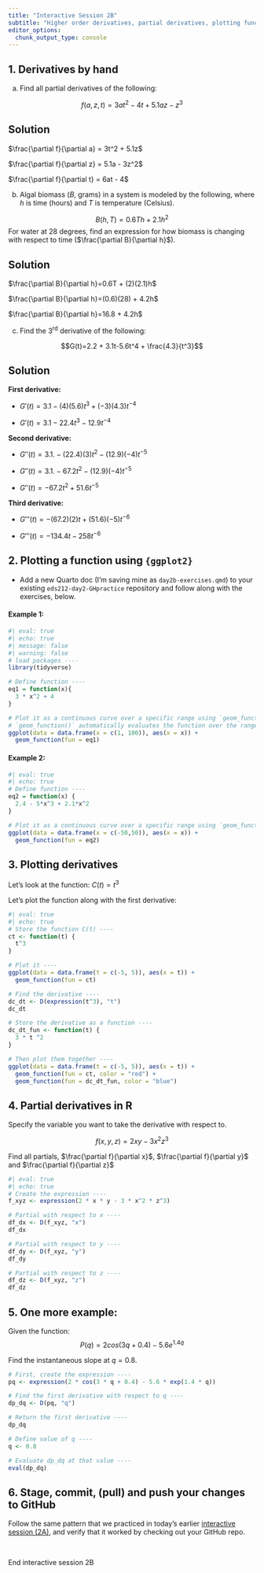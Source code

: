 ```yaml
---
title: "Interactive Session 2B"
subtitle: "Higher order derivatives, partial derivatives, plotting functions in ggplot"
editor_options: 
  chunk_output_type: console
---
```


## 1. Derivatives by hand

a. Find all partial derivatives of the following: 

$$f(a, z, t)=3at^2-4t+5.1az-z^3$$

::: {.callout-tip collapse=true}
## Solution
$\frac{\partial f}{\partial a} = 3t^2 + 5.1z$

$\frac{\partial f}{\partial z} = 5.1a - 3z^2$

$\frac{\partial f}{\partial t} = 6at - 4$
:::

b. Algal biomass ($B$, grams) in a system is modeled by the following, where $h$ is time (hours) and $T$ is temperature (Celsius). 

$$B(h, T)=0.6Th+2.1h^2$$
For water at 28 degrees, find an expression for how biomass is changing with respect to time ($\frac{\partial B}{\partial h}$). 

::: {.callout-tip collapse=true}
## Solution
$\frac{\partial B}{\partial h}=0.6T + (2)(2.1)h$

$\frac{\partial B}{\partial h}=(0.6)(28) + 4.2h$

$\frac{\partial B}{\partial h}=16.8 + 4.2h$
:::

c. Find the 3^rd^ derivative of the following: 

$$G(t)=2.2 + 3.1t-5.6t^4 + \frac{4.3}{t^3}$$

::: {.callout-tip collapse=true}
## Solution
**First derivative:**

  - $G'(t) = 3.1 -(4)(5.6)t^3 +(-3)(4.3)t^{-4}$
  
  - $G'(t) = 3.1 -22.4t^3 -12.9t^{-4}$

**Second derivative:**

  - $G''(t) = 3.1. - (22.4)(3)t^2 -(12.9)(-4)t^{-5}$
  
  - $G''(t) = 3.1. - 67.2t^2 -(12.9)(-4)t^{-5}$
  
  - $G''(t) = -67.2t^2 + 51.6t^{-5}$
  
**Third derivative:**

  - $G'''(t) = -(67.2)(2)t + (51.6)(-5)t^{-6}$
  
  - $G'''(t) = -134.4t - 258t^{-6}$
:::

## 2. Plotting a function using `{ggplot2}`

- Add a new Quarto doc (I'm saving mine as `day2b-exercises.qmd`) to your existing `eds212-day2-GHpractice` repository and follow along with the exercises, below. 

#### Example 1:

```r
#| eval: true
#| echo: true
#| message: false
#| warning: false
# load packages ----
library(tidyverse)

# Define function ----
eq1 = function(x){
  3 * x^2 + 4
} 

# Plot it as a continuous curve over a specific range using `geom_function()` ----
# `geom_function()` automatically evaluates the function over the range of x-values specified in the df and adds the resulting y-values to the plot
ggplot(data = data.frame(x = c(1, 100)), aes(x = x)) + 
  geom_function(fun = eq1)
```

#### Example 2:

```r
#| eval: true
#| echo: true
# Define function ----
eq2 = function(x) {
  2.4 - 5*x^3 + 2.1*x^2
} 

# Plot it as a continuous curve over a specific range using `geom_function()` ----
ggplot(data = data.frame(x = c(-50,50)), aes(x = x)) + 
  geom_function(fun = eq2)
```

## 3. Plotting derivatives

Let's look at the function: $C(t)=t^3$

Let's plot the function along with the first derivative: 

```r
#| eval: true
#| echo: true
# Store the function C(t) ----
ct <- function(t) {
  t^3
}

# Plot it ----
ggplot(data = data.frame(t = c(-5, 5)), aes(x = t)) + 
  geom_function(fun = ct)

# Find the derivative ----     
dc_dt <- D(expression(t^3), "t")
dc_dt

# Store the derivative as a function ----
dc_dt_fun <- function(t) {
  3 * t ^2
}

# Then plot them together ----
ggplot(data = data.frame(t = c(-5, 5)), aes(x = t)) + 
  geom_function(fun = ct, color = "red") +
  geom_function(fun = dc_dt_fun, color = "blue")
```

## 4. Partial derivatives in R

Specify the variable you want to take the derivative with respect to. 

$$f(x,y,z)=2xy-3x^2z^3$$

Find all partials, $\frac{\partial f}{\partial x}$, $\frac{\partial f}{\partial y}$ and $\frac{\partial f}{\partial z}$

```r
#| eval: true
#| echo: true
# Create the expression ----
f_xyz <- expression(2 * x * y - 3 * x^2 * z^3)

# Partial with respect to x ----
df_dx <- D(f_xyz, "x")
df_dx

# Partial with respect to y ----
df_dy <- D(f_xyz, "y")
df_dy

# Partial with respect to z ---- 
df_dz <- D(f_xyz, "z")
df_dz
```

## 5. One more example:

Given the function: $$P(q)=2cos(3q+0.4)-5.6e^{1.4q}$$ 

Find the instantaneous slope at $q = 0.8$.

```r
# First, create the expression ---- 
pq <- expression(2 * cos(3 * q + 0.4) - 5.6 * exp(1.4 * q))

# Find the first derivative with respect to q ----
dp_dq <- D(pq, "q")

# Return the first derivative ----
dp_dq

# Define value of q ----
q <- 0.8

# Evaluate dp_dq at that value ----
eval(dp_dq)
```

## 6. Stage, commit, (pull) and push your changes to GitHub

Follow the same pattern that we practiced in today's earlier [interactive session (2A)](interactive-session-2a.qmd#hello-git-github), and verify that it worked by checking out your GitHub repo.  


<br>

::: {.center-text .body-text-xl .teal-text}
End interactive session 2B
:::
